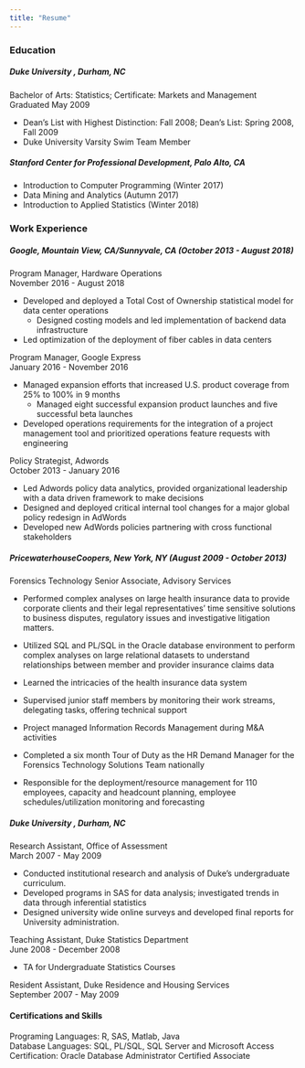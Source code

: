 ```yaml
---
title: "Resume"
---
```


### Education

##### Duke University , Durham, NC
Bachelor of Arts: Statistics; Certificate: Markets and Management <br> 
Graduated May 2009

* Dean’s List with Highest Distinction: Fall 2008; Dean’s List: Spring 2008, Fall 2009
* Duke University Varsity Swim Team Member

##### Stanford Center for Professional Development, Palo Alto, CA

* Introduction to Computer Programming (Winter 2017)
* Data Mining and Analytics (Autumn 2017)
* Introduction to Applied Statistics (Winter 2018)
  

### Work Experience

##### Google, Mountain View, CA/Sunnyvale, CA (October 2013 - August 2018)
Program Manager, Hardware Operations <br> 
November 2016 - August 2018

* Developed and deployed a Total Cost of Ownership statistical model for data center operations
  + Designed costing models and led implementation of backend data infrastructure
* Led optimization of the deployment of fiber cables in data centers

Program Manager, Google Express <br> 
January 2016 - November 2016

* Managed expansion efforts that increased U.S. product coverage from 25% to 100% in 9 months
  + Managed eight successful expansion product launches and five successful beta launches
* Developed operations requirements for the integration of a project management tool and prioritized
operations feature requests with engineering

Policy Strategist, Adwords <br> 
October 2013 - January 2016

* Led Adwords policy data analytics, provided organizational leadership with a data driven framework to make decisions
* Designed and deployed critical internal tool changes for a major global policy redesign in AdWords
* Developed new AdWords policies partnering with cross functional stakeholders

##### PricewaterhouseCoopers, New York, NY (August 2009 - October 2013)
Forensics Technology Senior Associate, Advisory Services

* Performed complex analyses on large health insurance data to provide corporate clients and their legal
representatives' time sensitive solutions to business disputes, regulatory issues and investigative litigation
matters.
*  Utilized SQL and PL/SQL in the Oracle database environment to perform complex analyses on
large relational datasets to understand relationships between member and provider insurance
claims data
* Learned the intricacies of the health insurance data system
* Supervised junior staff members by monitoring their work streams, delegating tasks, offering
technical support

*  Project managed Information Records Management during M&A activities
* Completed a six month Tour of Duty as the HR Demand Manager for the Forensics Technology Solutions
Team nationally
* Responsible for the deployment/resource management for 110 employees, capacity and headcount
planning, employee schedules/utilization monitoring and forecasting

##### Duke University , Durham, NC
Research Assistant, Office of Assessment <br>
March 2007 - May 2009

* Conducted institutional research and analysis of Duke’s undergraduate curriculum.
* Developed programs in SAS for data analysis; investigated trends in data through inferential statistics
* Designed university wide online surveys and developed final reports for University administration.

Teaching Assistant, Duke Statistics Department <br>
June 2008 - December 2008

* TA for Undergraduate Statistics Courses

Resident Assistant, Duke Residence and Housing Services <br>
September 2007 - May 2009

#### Certifications and Skills

Programing Languages: R, SAS, Matlab, Java <br> 
Database Languages: SQL, PL/SQL, SQL Server and Microsoft Access <br> 
Certification: Oracle Database Administrator Certified Associate